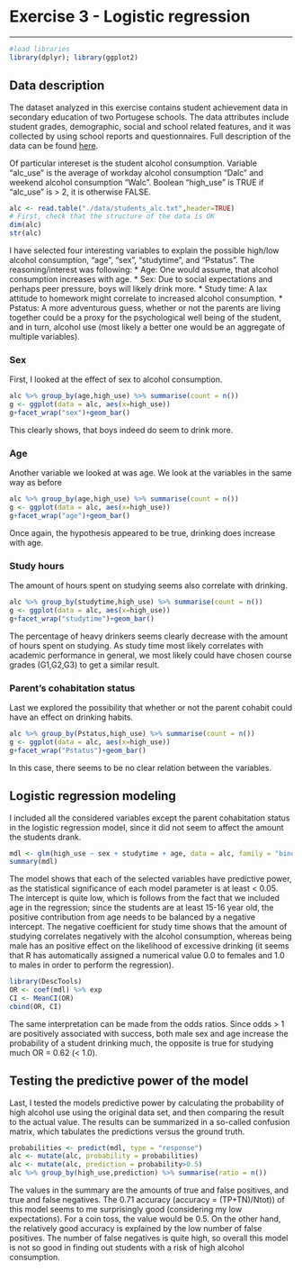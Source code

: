 # Exercise 3 - Logistic regression
***

```r
#load libraries
library(dplyr); library(ggplot2)

```


## Data description
The dataset analyzed in this exercise contains student achievement data in secondary education of two Portugese schools. The data attributes include student grades, demographic, social and school related features, and it was collected by using school reports and questionnaires. Full description of the data can be found [here](https://archive.ics.uci.edu/ml/datasets/Student+Performance).

Of particular intereset is the student alcohol consumption. Variable "alc_use" is the average of workday  alcohol consumption "Dalc" and weekend alcohol consumption "Walc". Boolean "high_use" is TRUE if "alc_use" is > 2, it is otherwise FALSE.
```r
alc <- read.table("./data/students_alc.txt",header=TRUE)
# First, check that the structure of the data is OK
dim(alc)
str(alc)
```
I have selected four interesting variables to explain the possible high/low alcohol consumption, "age", "sex", "studytime", and "Pstatus". The reasoning/interest was following:
* Age: One would assume, that alcohol consumption increases with age.
* Sex: Due to social expectations and perhaps peer pressure, boys will likely drink more.
* Study time: A lax attitude to homework might correlate to increased alcohol consumption.
* Pstatus: A more adventurous guess, whether or not the parents are living together could be a proxy for the psychological well being of the student, and in turn, alcohol use (most likely a better one would be an aggregate of multiple variables). 

### Sex
First, I looked at the effect of sex to alcohol consumption.
```r
alc %>% group_by(age,high_use) %>% summarise(count = n())
g <- ggplot(data = alc, aes(x=high_use))
g+facet_wrap("sex")+geom_bar()

```
This clearly shows, that boys indeed do seem to drink more.
 
### Age
Another variable we looked at was age. We look at the variables in the same way as before
```r
alc %>% group_by(age,high_use) %>% summarise(count = n())
g <- ggplot(data = alc, aes(x=high_use))
g+facet_wrap("age")+geom_bar()

```
Once again, the hypothesis appeared to be true, drinking does increase with age.

### Study hours
The amount of hours spent on studying seems also correlate with drinking.
```r
alc %>% group_by(studytime,high_use) %>% summarise(count = n())
g <- ggplot(data = alc, aes(x=high_use))
g+facet_wrap("studytime")+geom_bar()

```
The percentage of heavy drinkers seems clearly decrease with the amount of hours spent on studying. As study time most likely correlates with academic performance in general, we most likely could have chosen course grades (G1,G2,G3) to get a similar result.

### Parent's cohabitation status
Last we explored the possibility that whether or not the parent cohabit could have an effect on drinking habits.

```r
alc %>% group_by(Pstatus,high_use) %>% summarise(count = n())
g <- ggplot(data = alc, aes(x=high_use))
g+facet_wrap("Pstatus")+geom_bar()

```
In this case, there seems to be no clear relation between the variables.

## Logistic regression modeling
I included all the considered variables except the parent cohabitation status in the logistic regression model, since it did not seem to affect the amount the students drank.
```r
mdl <- glm(high_use ~ sex + studytime + age, data = alc, family = "binomial")
summary(mdl)


```
The model shows that each of the selected variables have predictive power, as the statistical significance of each model parameter is at least < 0.05. The intercept is quite low, which is follows from the fact that we included age in the regression; since the students are at least 15-16 year old, the positive contribution from age needs to be balanced by a negative intercept. The negative coefficient for study time shows that the amount of studying correlates negatively with the alcohol consumption, whereas being male has an positive effect on the likelihood of excessive drinking (it seems that R has automatically assigned a numerical value 0.0 to females and 1.0 to males in order to perform the regression).


```r
library(DescTools)
OR <- coef(mdl) %>% exp
CI <- MeanCI(OR)
cbind(OR, CI)

```
The same interpretation can be made from the odds ratios. Since odds > 1 are positively associated with success, both male sex and age increase the probability of a student drinking much, the opposite is true for studying much OR = 0.62 (< 1.0).

## Testing the predictive power of the model

Last, I tested the models predictive power by calculating the probability of high alcohol use using the original data set, and then comparing the result to the actual value. The results can be summarized in a so-called confusion matrix, which tabulates the predictions versus the ground truth.

```r
probabilities <- predict(mdl, type = "response")
alc <- mutate(alc, probability = probabilities)
alc <- mutate(alc, prediction = probability>0.5) 
alc %>% group_by(high_use,prediction) %>% summarise(ratio = n())

```
The values in the summary are the amounts of true and false positives, and true and false negatives. The 0.71 accuracy (accuracy = (TP+TN)/Ntot)) of this model seems to me surprisingly good (considering my low expectations). For a coin toss, the value would be 0.5. On the other hand, the relatively good accuracy is explained by the low number of false positives. The number of false negatives is quite high, so overall this model is not so good in finding out students with a risk of high alcohol consumption.

 

